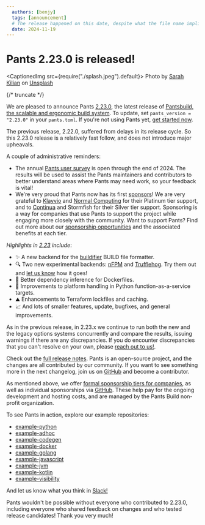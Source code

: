 ```yaml
---
  authors: [benjy]
  tags: [announcement]
  # The release happened on this date, despite what the file name implies (which is when this post was authored)
  date: 2024-11-19
---
```


# Pants 2.23.0 is released!

<CaptionedImg src={require("./splash.jpeg").default}>
  Photo by [Sarah
  Kilian](https://unsplash.com/@rojekilian?utm_content=creditCopyText&utm_medium=referral&utm_source=unsplash)
  on
  [Unsplash](https://unsplash.com/photos/two-grey-walking-elephants-E-szZQqUmH4?utm_content=creditCopyText&utm_medium=referral&utm_source=unsplash)
</CaptionedImg>

{/* truncate */}

We are pleased to announce Pants [2.23.0](<(https://github.com/pantsbuild/pants/tree/2.23.x/src/python/pants/notes/2.23.x.md)>), the latest release of [Pantsbuild, the scalable and ergonomic build system](https://www.pantsbuild.org/). To update, set `pants_version = "2.23.0"` in your `pants.toml`. If you're not using Pants yet, [get started now](https://www.pantsbuild.org/2.23/docs/getting-started).

The previous release, 2.22.0, suffered from delays in its release cycle. So this 2.23.0 release is a relatively fast follow, and does not introduce major upheavals.

A couple of administrative reminders:

- The annual [Pants user survey](https://www.pantsbuild.org/blog/2024/10/08/user-survey-2024) is open through the end of 2024. The results will be used to assist the Pants maintainers and contributors to better understand areas where Pants may need work, so your feedback is vital!
- We're very proud that Pants now has its first [sponsors](https://www.pantsbuild.org/sponsors)! We are very grateful to [Klayvio](https://www.klaviyo.com/) and [Normal Computing](https://normalcomputing.ai/) for their Platinum tier support, and to [Continua](https://www.continua.ai/) and Stormfish for their Silver tier support.
  Sponsoring is a way for companies that use Pants to support the project while engaging more closely with the community. Want to support Pants? Find out more about our [sponsorship opportunities](https://www.pantsbuild.org/sponsorship) and the associated benefits at each tier.

_Highlights in [2.23](https://github.com/pantsbuild/pants/tree/2.23.x/src/python/pants/notes/2.23.x.md) include_:

- ✨ A new backend for the [buildifier](https://github.com/bazelbuild/buildtools/blob/main/buildifier/README.md) BUILD file formatter.
- 🔍 Two new experimental backends: [nFPM](https://github.com/goreleaser/nfpm) and [Trufflehog](https://github.com/trufflesecurity/trufflehog). Try them out and [let us know](https://www.pantsbuild.org/community/getting-help) how it goes!
- 🔀 Better dependency inference for Dockerfiles.
- 🚉 Improvements to platform handling in Python function-as-a-service targets.
- ⛰️ Enhancements to Terraform lockfiles and caching.
- 📈 And lots of smaller features, update, bugfixes, and general improvements.

As in the previous release, in 2.23.x we continue to run both the new and the legacy options systems concurrently and compare the results, issuing warnings if there are any discrepancies. If you do encounter discrepancies that you can't resolve on your own, please [reach out to us!](https://www.pantsbuild.org/community/getting-help).

Check out the [full release notes](https://github.com/pantsbuild/pants/tree/2.23.x/src/python/pants/notes/2.23.x.md). Pants is an open-source project, and the changes are all contributed by our community. If you want to see something more in the next changelog, join us on [GitHub](https://github.com/pantsbuild/pants) and become a contributor.

As mentioned above, we offer [formal sponsorship tiers for companies](https://www.pantsbuild.org/sponsorship), as well as individual sponsorships via [GitHub](https://github.com/sponsors/pantsbuild). These help pay for the ongoing development and hosting costs, and are managed by the Pants Build non-profit organization.

To see Pants in action, explore our example repositories:

- [example-python](https://github.com/pantsbuild/example-python)
- [example-adhoc](https://github.com/pantsbuild/example-adhoc/)
- [example-codegen](https://github.com/pantsbuild/example-codegen)
- [example-docker](https://github.com/pantsbuild/example-docker)
- [example-golang](https://github.com/pantsbuild/example-golang)
- [example-javascript](https://github.com/pantsbuild/example-javascript)
- [example-jvm](https://github.com/pantsbuild/example-jvm)
- [example-kotlin](https://github.com/pantsbuild/example-kotlin)
- [example-visibility](https://github.com/pantsbuild/example-visibility)

And let us know what you think in [Slack!](https://www.pantsbuild.org/community/getting-help)

Pants wouldn't be possible without everyone who contributed to 2.23.0, including everyone who shared feedback on changes and who tested release candidates! Thank you very much!
